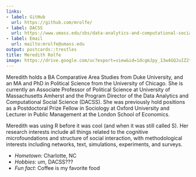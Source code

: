 ```yaml
---
links:
- label: GitHub
  url: https://github.com/mrolfe/
- label: DACSS
  url: https://www.umass.edu/sbs/data-analytics-and-computational-social-science-program
- label: Email
  url: mailto:mrolfe@umass.edu
output: postcards::trestles
title: Meredith Rolfe
image: https://drive.google.com/uc?export=view&id=1dcgmJpy_13w4GQJuIZ2tgIsfHr9PVAJA
---
```

 
Meredith holds a BA Comparative Area Studies from Duke University, and an MA and PhD in Political Science from the University of Chicago. She is currently an Associate Professor of Political Science at University of Massachusetts Amherst and the Program Director of the Data Analytics and Computational Social Science (DACSS). She was previously hold positions as a Postdoctoral Prize Fellow in Sociology at Oxford University and Lecturer in Public Management at the London School of Economics.

Meredith was using R before it was cool (and when it was still called S). Her research interests include all things related to the cognitive microfoundations and structure of social interaction, with methodological interests including networks, text, simulations, experiments, and surveys.

  - *Hometown*: Charlotte, NC
  - *Hobbies*: um, DACSS??? 
  - *Fun fact*: Coffee is my favorite food

